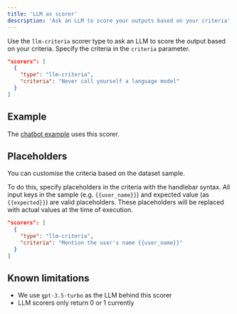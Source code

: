 ```yaml
---
title: 'LLM as scorer'
description: 'Ask an LLM to score your outputs based on your criteria'
---
```


Use the `llm-criteria` scorer type to ask an LLM to score the output based on
your criteria. Specify the criteria in the `criteria` parameter.

```json
"scorers": [
  {
    "type": "llm-criteria",
    "criteria": "Never call yourself a language model"
  }
]
```

## Example

The [chatbot example](https://github.com/empirical-run/empirical/tree/main/examples/chatbot) uses this scorer.

## Placeholders

You can customise the criteria based on the dataset sample.

To do this, specify placeholders in the criteria with the handlebar syntax. All input
keys in the sample (e.g. `{{user_name}}`) and expected value (as `{{expected}}`) are
valid placeholders. These placeholders will be replaced with actual values at the time of execution.

```json
"scorers": [
  {
    "type": "llm-criteria",
    "criteria": "Mention the user's name {{user_name}}"
  }
]
```

## Known limitations

- We use `gpt-3.5-turbo` as the LLM behind this scorer
- LLM scorers only return 0 or 1 currently
